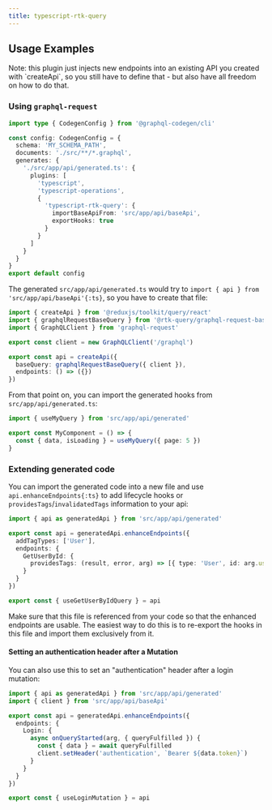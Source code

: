```yaml
---
title: typescript-rtk-query
---
```



<PluginHeader hasOperationsNote />
<PluginApiDocs />

## Usage Examples

<Callout>
  Note: this plugin just injects new endpoints into an existing API you created with `createApi`, so you still have to
  define that - but also have all freedom on how to do that.
</Callout>

### Using `graphql-request`

```ts filename="codegen.ts"
import type { CodegenConfig } from '@graphql-codegen/cli'

const config: CodegenConfig = {
  schema: 'MY_SCHEMA_PATH',
  documents: './src/**/*.graphql',
  generates: {
    './src/app/api/generated.ts': {
      plugins: [
        'typescript',
        'typescript-operations',
        {
          'typescript-rtk-query': {
            importBaseApiFrom: 'src/app/api/baseApi',
            exportHooks: true
          }
        }
      ]
    }
  }
}
export default config
```

The generated `src/app/api/generated.ts` would try to `import { api } from 'src/app/api/baseApi'{:ts}`, so you have to create that file:

```ts filename="src/app/api/baseApi.ts" {7-10}
import { createApi } from '@reduxjs/toolkit/query/react'
import { graphqlRequestBaseQuery } from '@rtk-query/graphql-request-base-query'
import { GraphQLClient } from 'graphql-request'

export const client = new GraphQLClient('/graphql')

export const api = createApi({
  baseQuery: graphqlRequestBaseQuery({ client }),
  endpoints: () => ({})
})
```

From that point on, you can import the generated hooks from `src/app/api/generated.ts`:

```ts filename="src/components/MyComponent.ts" {4}
import { useMyQuery } from 'src/app/api/generated'

export const MyComponent = () => {
  const { data, isLoading } = useMyQuery({ page: 5 })
}
```

### Extending generated code

You can import the generated code into a new file and use `api.enhanceEndpoints{:ts}` to add lifecycle hooks or `providesTags`/`invalidatedTags` information to your api:

```ts filename="src/аpp/api/enhanced.ts"
import { api as generatedApi } from 'src/app/api/generated'

export const api = generatedApi.enhanceEndpoints({
  addTagTypes: ['User'],
  endpoints: {
    GetUserById: {
      providesTags: (result, error, arg) => [{ type: 'User', id: arg.userId }]
    }
  }
})

export const { useGetUserByIdQuery } = api
```

Make sure that this file is referenced from your code so that the enhanced endpoints are usable. The easiest way to do this is to re-export the hooks in this file and import them exclusively from it.

#### Setting an authentication header after a Mutation

You can also use this to set an "authentication" header after a login mutation:

```ts {7-10}
import { api as generatedApi } from 'src/app/api/generated'
import { client } from 'src/app/api/baseApi'

export const api = generatedApi.enhanceEndpoints({
  endpoints: {
    Login: {
      async onQueryStarted(arg, { queryFulfilled }) {
        const { data } = await queryFulfilled
        client.setHeader('authentication', `Bearer ${data.token}`)
      }
    }
  }
})

export const { useLoginMutation } = api
```
